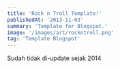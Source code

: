 ```yaml
---
title: 'Rock n Troll Template!'
publishedAt: '2013-11-03'
summary: 'Template for Blogspot.'
image: '/images/art/rockntroll.png'
tag: 'Template Blogspot'
---
```


<Error>
Sudah tidak di-update sejak 2014
</Error>
<ComArt
src={`/images/art/rockntroll.png`}
alt="Awas pecah!"
/>

<BtnArea>
<BtnDownload
href='https://mega.co.nz/#!6gBVXLbJ!SVp71zJaa9VDeA0o9DOv8yAwdJt0NBPPTWcboupxUoI'
text='Download'
/>
<BtnSource
href='https://www.behance.net/gallery/11884917/Rock-andTroll'
text='Source'
/>
</BtnArea>
